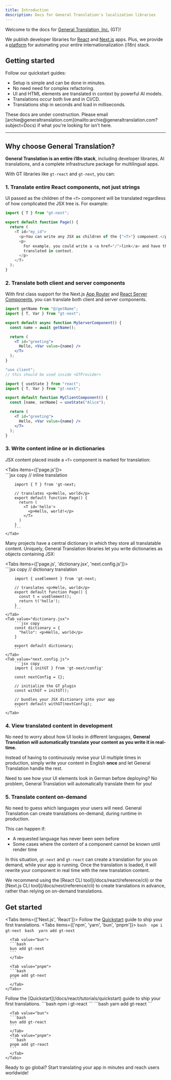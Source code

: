 ```yaml
---
title: Introduction
description: Docs for General Translation's localization libraries
---
```


Welcome to the docs for [General Translation, Inc.](https://www.generaltranslation.com) (GT)! 

We publish developer libraries for [React](https://react.dev) and [Next.js](https://nextjs.org) apps. 
Plus, we provide a [platform](https://generaltranslation.com/dashboard) for automating your entire internationalization (i18n) stack.

## Getting started
Follow our quickstart guides:
<Cards>
  <Card
    title="Next.js"
    href="/docs/next/tutorials/quickstart"
  />
  <Card
    title="React"
    href="/docs/react/tutorials/quickstart"
  />
</Cards>

- Setup is simple and can be done in minutes.
- No need need for complex refactoring.
- UI and HTML elements are translated in context by powerful AI models.
- Translations occur both live and in CI/CD.
- Translations ship in seconds and load in milliseconds.

<Callout>
  These docs are under construction. Please email
  [archie@generaltranslation.com](mailto:archie@generaltranslation.com?subject=Docs)
  if what you're looking for isn't here.
</Callout>

---

## Why choose General Translation?

**General Translation is an entire i18n stack**, including developer libraries, AI translations, and a complete infrastructure package for multilingual apps.

With GT libraries like `gt-react` and `gt-next`, you can:

### 1. Translate entire React components, not just strings

UI passed as the children of the `<T>` component will be translated regardless of how complicated the JSX tree is. For example:

```javascript title="page.js"
import { T } from "gt-next";

export default function Page() {
  return (
    <T id="my_id">
      <p>You can write any JSX as children of the {"<T>"} component.</p>
      <p>
        For example, you could write a <a href="/">link</a> and have the text be
        translated in context.
      </p>
    </T>
  );
}
```

### 2. Translate both client and server components

With first class support for the Next.js [App Router](https://nextjs.org/docs/app) and [React Server Components](https://react.dev/reference/rsc/server-components), you can translate both client and server components.

```jsx title="src/components/MyServerComponent.js" copy
import getName from "@/getName";
import { T, Var } from "gt-next";

export default async function MyServerComponent() {
  const name = await getName();

  return (
    <T id="greeting">
      Hello, <Var value={name} />
    </T>
  );
}
```

```jsx title="src/components/MyClientComponent.js" copy
"use client";
// this should be used inside <GTProvider>

import { useState } from "react";
import { T, Var } from "gt-next";

export default function MyClientComponent() {
  const [name, setName] = useState("Alice");

  return (
    <T id="greeting">
      Hello, <Var value={name} />
    </T>
  );
}
```

### 3. Write content inline or in dictionaries

JSX content placed inside a `<T>` component is marked for translation:

<Tabs items={['page.js']}>
    <Tab value="page.js">  
        ```jsx copy
        // inline translation

        import { T } from 'gt-next;

        // translates <p>Hello, world</p>
        export default function Page() {
          return (
            <T id='hello'>
              <p>Hello, world!</p>
            </T>
          )
        }
        ```
    </Tab>

</Tabs>

Many projects have a central dictionary in which they store all translatable content.
Uniquely, General Translation libraries let you write dictionaries as objects containing JSX:

<Tabs items={['page.js', 'dictionary.jsx', 'next.config.js']}>
    <Tab value="page.js">  
        ```jsx copy
        // dictionary translation

        import { useElement } from 'gt-next;

        // translates <p>Hello, world</p>
        export default function Page() {
          const t = useElement();
          return t('hello');
        }
        ```
    </Tab>
    <Tab value="dictionary.jsx">
        ```jsx copy
        const dictionary = {
          "hello": <p>Hello, world</p>
        }

        export default dictionary;
        ```
    </Tab>
    <Tab value="next.config.js">
        ```jsx copy
        import { initGT } from 'gt-next/config'

        const nextConfig = {};

        // initialize the GT plugin
        const withGT = initGT();

        // bundles your JSX dictionary into your app
        export default withGT(nextConfig);
        ```
    </Tab>

</Tabs>

### 4. View translated content in development

No need to worry about how UI looks in different languages,
**General Translation will automatically translate your content as you write it in real-time.**

Instead of having to continuously revise your UI multiple times in production,
simply write your content in English **once** and let General Translation handle the rest.

Need to see how your UI elements look in German before deploying? No problem, General Translation will automatically translate them for you!

### 5. Translate content on-demand

No need to guess which languages your users will need.
General Translation can create translations on-demand, during runtime in production.

This can happen if:

- A requested language has never been seen before
- Some cases where the content of a component cannot be known until render time

In this situation, `gt-next` and `gt-react` can create a translation for you on demand, while your app is running.
Once the translation is loaded, it will rewrite your component in real time with the new translation content.

<Callout>
  We recommend using the [React CLI tool](/docs/react/reference/cli) or the [Next.js CLI tool](/docs/next/reference/cli) to create
  translations in advance, rather than relying on on-demand translations.
</Callout>

## Get started


<Tabs items={['Next.js', 'React']}>
  <Tab value="Next.js">
  Follow the [Quickstart](/docs/next/tutorials/quickstart) guide to ship your first translations.
    <Tabs items={['npm', 'yarn', 'bun', 'pnpm']}>
      <Tab value="npm">
      ```bash 
      npm i gt-next
      ``` 
      </Tab>
      <Tab value="yarn">
      ```bash 
      yarn add gt-next
      ```
      </Tab>

      <Tab value="bun">
      ```bash 
      bun add gt-next
      ```
      </Tab>

      <Tab value="pnpm">
      ```bash 
      pnpm add gt-next
      ```
      </Tab>
    </Tabs>
  </Tab>
  <Tab value="React">
  Follow the [Quickstart](/docs/react/tutorials/quickstart) guide to ship your first translations.
    <Tabs items={['npm', 'yarn', 'bun', 'pnpm']}>
      <Tab value="npm">
      ```bash 
      npm i gt-react
      ``` 
      </Tab>
      <Tab value="yarn">
      ```bash 
      yarn add gt-react
      ```
      </Tab>

      <Tab value="bun">
      ```bash 
      bun add gt-react
      ```
      </Tab>
      <Tab value="pnpm">
      ```bash 
      pnpm add gt-react
      ```
      </Tab>
    </Tabs>
  </Tab>
</Tabs>

Ready to go global? Start translating your app in minutes and reach users worldwide! 

<Cards>
  <Card
    title="Next.js Quickstart"
    href="/docs/next/tutorials/quickstart"
  />
  <Card
    title="React Quickstart"
    href="/docs/react/tutorials/quickstart"
  />
</Cards>
